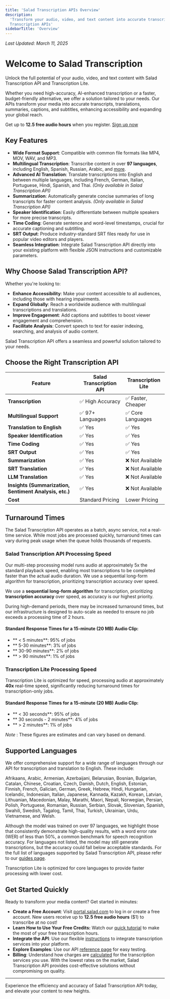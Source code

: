 ```yaml
---
title: 'Salad Transcription APIs Overview'
description:
  'Transform your audio, video, and text content into accurate transcripts, translations, summaries, and more with Salad
  Transcription APIs'
sidebarTitle: 'Overview'
---
```


_Last Updated: March 11, 2025_

# Welcome to Salad Transcription

Unlock the full potential of your audio, video, and text content with Salad Transcription API and Transcription Lite.

Whether you need high-accuracy, AI-enhanced transcription or a faster, budget-friendly alternative, we offer a solution
tailored to your needs. Our APIs transform your media into accurate transcripts, translations, summaries, captions, and
subtitles, enhancing accessibility and expanding your global reach.

Get up to **12.5 free audio hours** when you register. [Sign up now](https://portal.salad.com/)

## Key Features

- **Wide Format Support**: Compatible with common file formats like MP4, MOV, WAV, and MP3.
- **Multilingual Transcription**: Transcribe content in over **97 languages**, including English, Spanish, Russian,
  Arabic, and [more](/guides/transcription/salad-transcription-api/speech-to-text#6-language-code).
- **Advanced AI Translation**: Translate transcriptions into English and between multiple languages, including French,
  German, Italian, Portuguese, Hindi, Spanish, and Thai. _(Only available in Salad Transcription API)_
- **Summarization**: Automatically generate concise summaries of long transcripts for faster content analysis. _(Only
  available in Salad Transcription API)_
- **Speaker Identification**: Easily differentiate between multiple speakers for more precise transcripts.
- **Time Coding**: Generate sentence and word-level timestamps, crucial for accurate captioning and subtitling.
- **SRT Output**: Produce industry-standard SRT files ready for use in popular video editors and players.
- **Seamless Integration**: Integrate Salad Transcription API directly into your existing platform with flexible JSON
  instructions and customizable parameters.

## Why Choose Salad Transcription API?

Whether you're looking to:

- **Enhance Accessibility**: Make your content accessible to all audiences, including those with hearing impairments.
- **Expand Globally**: Reach a worldwide audience with multilingual transcriptions and translations.
- **Improve Engagement**: Add captions and subtitles to boost viewer engagement and comprehension.
- **Facilitate Analysis**: Convert speech to text for easier indexing, searching, and analysis of audio content.

Salad Transcription API offers a seamless and powerful solution tailored to your needs.

## Choose the Right Transcription API

| Feature                                                | Salad Transcription API | Transcription Lite |
| ------------------------------------------------------ | ----------------------- | ------------------ |
| **Transcription**                                      | ✅ High Accuracy        | ✅ Faster, Cheaper |
| **Multilingual Support**                               | ✅ 97+ Languages        | ✅ Core Languages  |
| **Translation to English**                             | ✅ Yes                  | ✅ Yes             |
| **Speaker Identification**                             | ✅ Yes                  | ✅ Yes             |
| **Time Coding**                                        | ✅ Yes                  | ✅ Yes             |
| **SRT Output**                                         | ✅ Yes                  | ✅ Yes             |
| **Summarization**                                      | ✅ Yes                  | ❌ Not Available   |
| **SRT Translation**                                    | ✅ Yes                  | ❌ Not Available   |
| **LLM Translation**                                    | ✅ Yes                  | ❌ Not Available   |
| **Insights (Summarization, Sentiment Analysis, etc.)** | ✅ Yes                  | ❌ Not Available   |
| **Cost**                                               | Standard Pricing        | Lower Pricing      |

## Turnaround Times

The Salad Transcription API operates as a batch, async service, not a real-time service. While most jobs are processed
quickly, turnaround times can vary during peak usage when the queue holds thousands of requests.

### Salad Transcription API Processing Speed

Our multi-step processing model runs audio at approximately 5x the standard playback speed, enabling most transcriptions
to be completed faster than the actual audio duration. We use a sequential long-form algorithm for transcription,
prioritizing transcription accuracy over speed.

We use a **sequential long-form algorithm** for transcription, prioritizing **transcription accuracy** over speed, as
accuracy is our highest priority.

During high-demand periods, there may be increased turnaround times, but our infrastructure is designed to auto-scale as
needed to ensure no job exceeds a processing time of 2 hours.

#### Standard Response Times for a 15-minute (20 MB) Audio Clip:

- ** < 5 minutes**: 95% of jobs
- ** 5-30 minutes**: 3% of jobs
- ** 30-90 minutes**: 2% of jobs
- ** > 90 minutes**: 1% of jobs

### Transcription Lite Processing Speed

Transcription Lite is optimized for speed, processing audio at approximately **40x** real-time speed, significantly
reducing turnaround times for transcription-only jobs.

#### Standard Response Times for a 15-minute (20 MB) Audio Clip:

- ** < 30 seconds**: 95% of jobs
- ** 30 seconds - 2 minutes**: 4% of jobs
- ** > 2 minutes**: 1% of jobs

_Note_ : These figures are estimates and can vary based on demand.

## Supported Languages

We offer comprehensive support for a wide range of languages through our API for transcription and translation to
English. These include:

Afrikaans, Arabic, Armenian, Azerbaijani, Belarusian, Bosnian, Bulgarian, Catalan, Chinese, Croatian, Czech, Danish,
Dutch, English, Estonian, Finnish, French, Galician, German, Greek, Hebrew, Hindi, Hungarian, Icelandic, Indonesian,
Italian, Japanese, Kannada, Kazakh, Korean, Latvian, Lithuanian, Macedonian, Malay, Marathi, Maori, Nepali, Norwegian,
Persian, Polish, Portuguese, Romanian, Russian, Serbian, Slovak, Slovenian, Spanish, Swahili, Swedish, Tagalog, Tamil,
Thai, Turkish, Ukrainian, Urdu, Vietnamese, and Welsh.

Although the model was trained on over 97 languages, we highlight those that consistently demonstrate high-quality
results, with a word error rate (WER) of less than 50%, a common benchmark for speech recognition accuracy. For
languages not listed, the model may still generate transcriptions, but the accuracy could fall below acceptable
standards. For the full list of languages supported by Salad Transcription API, please refer to our
[guides page](/guides/transcription/salad-transcription-api/speech-to-text#6-language-code).

Transcription Lite is optimized for core languages to provide faster processing with lower cost.

## Get Started Quickly

Ready to transform your media content? Get started in minutes:

- **Create a Free Account**: Visit [portal.salad.com](https://portal.salad.com/) to log in or create a free account. New
  users receive up to **12.5 free audio hours** ($1) to transcribe at no cost!
- **Learn How to Use Your Free Credits:** Watch our
  [quick tutorial](https://www.loom.com/share/6d68372eb4de4600927bc20ad31253f3) to make the most of your free
  transcription hours.
- **Integrate the API**: Use our flexible
  [instructions](/guides/transcription/salad-transcription-api/transcription-quick-start) to integrate transcription
  services into your platform.
- **Explore Examples**: Use our API
  [reference page](/reference/transcribe/inference_endpoints/create-an-inference-endpoint-job) for easy testing.
- **Billing**: Understand how charges are [calculated](/products/transcription/billing) for the transcription services
  you use. With the lowest rates on the market, Salad Transcription API provides cost-effective solutions without
  compromising on quality.

---

Experience the efficiency and accuracy of Salad Transcription API today, and elevate your content to new heights.
